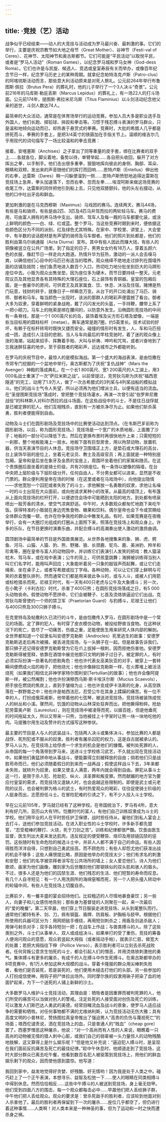 ```yaml
---
---
---
```

title: ·竞技（艺）活动
---




战争似乎已经结束——动人的大竞技与活动成为罗马最兴奋、最刺激的事。它们的举行，主要是庆祝宗教节如大地之母节（Great Mother）、谷神节（Festi-val of Ceres）、花神节、太阳神节和奥古斯都节。它们可能是“平民活动”以取悦平民，或者是“罗马人活动”（Roman Games），以纪念罗马城和罗马女神（God-dess Roma）。它们也许是与凯旋、候选人、竞选或皇室寿辰有关而举办，或像百年纪念节日一样，纪念罗马历史上的某种周期。就拿纪念帕特洛克卢斯（Patro-clus）的阿喀琉斯活动而言，那些意大利活动原来是对死人祭礼。公元前264年举行布鲁图斯·佩拉（Brutus Pera）的葬礼时，他的儿子举行了一个3人决斗“奇景”。公元前216年的马库斯·勒庇丢斯（Marcus Lepidus）的葬礼上，有一场22人的打斗场面。公元前174年，提图斯·弗拉米尼乌斯（Titus Flaminius）以斗剑活动纪念他父亲的逝世，斗剑人数达74人。

最简单的大众活动，通常是在体育场举行的运动竞赛。参加人员大多是职业选手及外国人，他们长跑、掷铅球、摔跤和拳击等。习惯于残忍搏斗表演的罗马群众，只是温和地倾向运动而已，却热衷于悬赏式的拳赛。竞赛时，大批的希腊人几乎都是拼死而斗，拳赛的手套上，是把3/4英寸的铁箍加在手指关节上。温顺的维吉尔几乎用现代的词句描写了一场比较温和的拳击竞赛：

接着，安喀塞斯（Anchises）之子拿出了同等重量的皮手套，绑在比赛者的双手上……各就各位，脚尖着地，备势以待，单臂举起……各自把头收回，躲开了对方挥出之拳，以手制手。他们击出很多重拳，狠狠地挥向彼此的身侧、胸部、耳朵、眼睛和双颊，发出来的声音随他们的挥打而回响……恩特卢斯（Entellus）伸出他的右拳，达雷斯（Dares）稍一闪躲便溜到一侧……恩特卢斯愤怒地追得达雷斯在竞技场上急奔，拳头加速落下，忽而右拳、忽而左拳……埃涅阿斯来做这场竞赛的收尾工作，达雷斯的同伴把他引到船上去，只见他双膝颤抖，他的头左右摆动，从他的口中吐出牙齿和鲜血。



更加刺激的是在马克西穆斯（Maximus）马戏团的赛马。连续两天，赛马44场，有些是马和骑师，有些是由2匹、3匹及4匹马并驾而拉的两轮轻马车。赛马的费用，可由富人拥有的养马场中支出。骑师、驾车人及每一厩的马车都要化装，或涂上鲜明的颜色——白、绿、红或蓝。整个罗马，当这些竞赛时期到来时，便依据这些颜色区分为不同的派别，红及绿色尤其特殊。在家中、学校里、讲堂上、大会堂中，有半数的谈话题材是有声望的骑师及马车御者。他们的照片到处都是，他们的胜利由第乌尔纳通报（Acta Diurna）宣布。其中有些人因此而赚大钱，有些人的铜像被竖立在公共广场里。到了指定的日子，男男女女约有18万人，穿着五颜六色的衣服，像赶节日一样走向大跑道。热情升华为狂热，激动的一派人会去嗅马粪，以确信他们心目中的马匹已有适当的喂养。观众络绎不绝地走过排列在围墙外面的店铺及妓院；他们鱼贯地进入数百个入口，热切吃力地分批坐到巨大的马蹄形座位中去。小贩为观众出售坐垫，因为座位多为硬木，而节日要持续一整天。元老院议员及其他显贵各有其特殊的大理石座位，石上装饰有青铜器。皇室的包厢后面，是一套豪华的房间，可供君王及其家属食、饮、休息、沐浴及住宿。赌博是热门玩意，钱财的转手，就像日子一样瞬息万变。从台下的开口处涌出了马匹、骑师、御者和马车。每当颜色一出现时，该派的那群人的喝彩声便震撼了看台。御者大多为奴隶，穿着鲜明的紧身战袍，戴了闪闪发光的头盔，一手持鞭，腰带上系了一把小砌刀。马车上的拖索是绑在腰间的，以防意外发生。沿椭圆形竞技场的中间有一条脊线，那是一个1 000英尺长的岛，装饰着埃及尖方形石塔及塑像，一端是些当目标用的圆柱标杆（metae）。赛车通常是跑7圈，约5英里长。技术试验的好坏，有赖于在标杆转弯时既快又捷而安全。碰撞的情形时有发生，人、车和马匹扭成一团，造成引人注目的悲剧。当人与车向最后的竿柱竞驰时，着了迷的观众像上涨的海潮，站起来招手、挥舞着手帕、大叫与祈祷、呻吟和咒骂，或者兴奋地到了忘我迷醉狂喜的地步。至于获胜者的喝彩声，远达城市之外都能听到。

在罗马的庆祝节目中，最惊人的是模拟海战。第一个盛大的海战表演，是由恺撒在市郊专门挖掘的一个盆地中举行。奥古斯都为了庆祝“复仇战神”（Mars the Avenger）神殿的落成典礼，在一个长1 800英尺、宽1 200英尺的人工湖上，用3 000名战士重演了一次“萨拉米斯之战”。以前曾提过，克劳狄乌斯为庆祝“福西恩隧道”的完工，动用了1.9万人，做了一次古希腊式的3列桨与4列桨战船的模拟战斗。他们的战斗士气令人失望，所以必须再为他们增派士兵，以便有适当的流血。在“圣提图斯竞技场”落成时，曾把整个竞技场灌水，再演一次曾引起“伯罗奔尼撒战役”的科林斯人对科尔西拉的战斗场面。在这些战役中的斗士，不是往日战俘就是已被定罪的犯人。他们互相残杀，直到有一方被杀净尽为止。如果他们斩杀英勇，胜利者便能得到自由。

动物及斗士们在圆形剧场及竞技场中的比赛使活动达到顶点。（在韦斯巴芗前称为圆形剧场，以后，称为圆形竞技场。）竞技场是一个宽广的木质地板，上面撒了沙子；地板的一部分可以降低下去，然后在更换布景时再很快地升上来；只需短短的一刹那，整个地板能淹上一层水。地板下面有巨型房舍，用以拘禁动物，放置机器，供当天表演节目的人休息。竞技场守卫围墙正上方，是垫石或大理石的高台，台上装饰华丽的座位上，坐着元老议员、教士及高级官员；再上面就是一种特别座包厢，皇帝和皇后坐在象牙及金质的宝座上，周围环坐着他们的家属和随员。在这个贵族圈后面坐着的是骑士阶级，共有20排座位。有一条饰以塑像的隔墙，在台中央把上层阶级与下层阶级分开。任何自由人，不分男女都可以进来，显然是不收门票的。群众便利用皇帝在场的时候（在这里或者在马戏场中），向他提出隐情——求他宽恕一个囚犯或者失败了的斗士，求他解放一名勇敢的奴隶，求他让名噪一时的斗士出现在大众面前，或向他请求某种小的改革。从最高的墙顶上，有布篷从上面向竞技场的栏杆打开，以便遮住会场中可能晒到太阳的地方。到处都有喷泉喷出一股芳香的清水，使空气凉爽舒适。中午时，大多数观众都匆忙地跑下来吃午饭。获得特准的小贩就在身边兜售食物、糖果和饮料。偶尔皇帝也会下令或赏赐给全体群众饱餐一顿，也许在你争我抢的群众中散发礼品。有时，如果竞赛是在夜晚举行，会有一大圈灯光组成的灯圈从上面照下来，照落在竞技场上和观众身上。许多的乐队，在节目更换时演奏乐曲，并配合搏斗的高潮奏出使人激动的激昂曲调。

圆顶剧场中最简单的节目是外国兽类展览。从世界各地搜集来的象、狮、虎、鳄鱼、河马、山猫、人猿、豹、熊、野猪、狼、长颈鹿、鸵鸟、鹿、美洲豹、羚羊和珍禽等，圈在皇帝与富人的动物园中，并训练它们表演引人发笑的把戏：教人猿滚枕木、驾马车，或在戏中表演；公牛的背上，可供孩童跳舞；海狮被训练得当别人叫它们名字时，能用叫声回应；大象能听着另一只象的敲钹声而起舞，或让它们走绳索、坐在桌子上，或者写希腊或拉丁字母。各种动物，可以让它们穿上鲜明与可笑的衣着整队排列，然而通常它们都是用来彼此争斗的，或与人斗，或被人们用箭或标枪猎杀而死。尼禄王时代，有一天有400只老虎与公牛及大象搏斗；另一次，在小靴子（卡利古拉）时代，杀害了400只熊；在圆形竞技场落成之日，有5 000头动物丧命。假使动物不愿拼命，它们会被鞭子、匕首及烫烙铁逼迫它们出战。克劳狄乌斯曾使约一个师的禁卫军（Praetorian Guard）与豹搏斗，尼禄王让他们与400只熊及300只狮子搏斗。

在克里特岛及帖撒利久已流行的斗牛，是由恺撒传入罗马，在圆形剧场中是一个常见的场面。定了罪的犯人，有时穿了皮衣模仿动物，被投给野兽当食物。在这种状况下的死亡，尝尽了一切痛苦，伤痕之重，足能使医生用来研究人体内部的解剖。全世界都知道一个奴隶名叫安德罗克勒斯（Androcles）死里逃生的故事：安德罗克勒斯逃走后再次被捕，被丢进竞技场，与一头狮子在一起。但是故事告诉我们，那只狮子还记得安德罗克勒斯曾为它在爪上拔掉一根刺，因而拒绝伤害他。安德罗克勒斯得被宽释，依靠在酒馆中展览他那只文明的狮子过日子。被定罪的人，有时必须实际扮演一些著名的悲剧角色：他也许代表女巫美狄亚的对手，被穿上一套转瞬间便燃成火焰的袍子，把他烧光；他也许像赫拉克勒斯一样，在火葬堆上被活活烧死（如果我们相信北非神学家特尔图利安[Tertullian]的故事）；他也许会像阿提斯一样，被公然阉割；他也许扮演穆西乌斯·斯卡埃沃尔斯（Mucius Scaevols），把手放在燃烧的焦炭上，直到手皱缩为止；他也许变成伊卡洛斯的化身，从高空跌落在一群野兽之中；他也许是帕西法厄，忍受公牛在其身上蹂躏的痛苦。有一位不幸的人，打扮成俄耳甫斯，他带着他的七弦琴，被送进竞技场，竞技场被装饰成悦人的树丛和小溪。骤然间，饥饿的动物从山林深处狂奔而出，把他撕得粉碎。抢劫犯劳雷奥卢斯（Laureolus），则在竞技场中被凌辱而死，以娱百姓，但是他垂死的时间拖延太久，所以又带来一只熊，当他被挂上十字架时让熊一块一块地吃他的肉。马提雅尔用生动及赞许的方式描写这种惨状。

最主要的节目是人与人的武装战斗，包括两人决斗或集体决斗。参加比赛的人都是战俘、死刑犯或不服从的奴隶。胜利者有屠杀囚犯的权力，这是自古就被承认的。罗马人认为，在竞技场上给俘虏一个求生的机会是他们的慷慨。被判处死罪的人，从帝国的每一个角落带到罗马来，送进斗士学校练习武艺，不久就出现在竞技活动中。如果他们勇猛拼命地从事战斗，便能赢得立刻被释放的自由；倘若他们只是战胜苟命而已，他们必须随着假日的到来而一战再战；假使这样战斗下去，3年来都未失败，就转升为奴隶，如果又使主人满意，两年内就会得到自由。罪犯从事斗士这一行，是限于杀人犯、抢劫犯、纵火、渎圣罪和叛变罪。然而献媚的地方官为要应付皇室的需求，而竞技场又逢缺人时，也会逾越这些限制的。即使是武士或元老院的议员，也会被判罪为格斗的武士，有时热爱观众的喝彩，往往促使骑士阶级的人挺身而出，志愿担任斗士。在冒险犯难的引诱之下，有不少人投入斗士学校。

早在公元前105年，罗马就已经有了这种学校。在帝国统治下，罗马有4所，意大利有好几所，亚历山大有1所。恺撒时代的富人，有他们自己训练奴隶成为斗士的学校。他们用毕业的人在平时担任护卫保镖，战时担任侍从，雇他们到私人宴会上去打斗，送他们参加竞技活动。在进入职业性的斗士学校时，许多新手都先盟誓，“忍受棍棒的鞭打、火烧，死于刀剑之苦”。训练和纪律都很严酷。饮食由医生监督，医生列出大麦来发达肌肉，违反规定的便受鞭笞、烙印及用锁链囚禁的惩罚。这些随时有生命危险的候选斗士中，并非人人都不满于自己的命运。有些人因得胜而洋洋自得，只想到自己勇武技高，而不顾危险；有些人却怨尤他们获准出战的机会不够多；这些人痛恨提比略，原因是他举办的竞技太少；他们有求名的刺激和安慰；他们的名字被崇拜者涂写在公共场所的墙上；女人爱恋他们，诗人为他们歌颂，画家为他们画像，雕刻家为后世雕刻他们那钢铁似的双头肌和骇人的眉头。不过，很多人还是为他们的囚禁生涯、他们残忍的生活、他们短暂的寿命而叹息。有几个人自寻短见：有一个人用洗厕所的海绵窒喉而死，另一个人把头撞入转动中的轮辐中间，有些人在竞技场上切腹自杀。

比赛前夕，有一餐丰盛的宴会招待他们。比较粗迈的人尽情地暴食豪饮；另一些人，向妻子和儿女感伤地告别；那些身为基督徒的人则聚在一起，来一次最后的“爱的晚餐”。第二天早晨，他们穿上节日服装走进竞技场，从头到尾整队而行。通常他们都持有矛、剑、刀，佩有钢盔、盾牌、防肩板、护胸板与胫甲。根据他们所使用的兵器可区分为：用网把敌手缠绕，再用短剑刺杀之；用盾及剑追杀敌人；用弹弓射杀对手；双手各持短剑一把；在战车上作战；与兽类搏斗的人。除了这些类别之外，斗士们从事单人、双人或成组决斗。如果单打的受了重伤，竞技的筹备人便询问观众的意愿，观众若竖起大拇指（或者摇动手帕），就表示仁慈，做宽大的处置；若把大拇指往下伸（Pollice Verso），表示胜利者可以立刻去杀死战败者。任何背叛公意贪生怕死的斗士，都会引起人们的憎恶，并用烫烙铁刺激他的勇气。集体搏斗有更多的屠杀，有成千的人在搏斗中作生死搏斗。在奥古斯都举办的8项竞赛中，有1万人参加这种大规模的战斗。穿着卡隆服的群众用尖棒刺失败者，看他们是否装死，若是装死的，他们便用木槌击打他们的头部。另一些参加的人打扮成信使神，用钩子把尸体拉出场外。同时摩尔族的奴隶用锹子把染了血的地面铲起来，为下一个送死的人铺上新鲜的沙土。

大多数罗马人维护斗士竞技活动，其理由是：牺牲者是因重罪而被判死罪的人，他们所受的痛苦可以当做对别人的警戒。注定处死的人接受面对创伤及死亡的训练，可以激发人们斯巴达人勇武的美德。经常目睹流血及战斗的景象，使罗马人适应战争的需要和牺牲。对任何事物都不满的尤维纳利斯，认为竞技活动无伤大雅；具有高度文明的小普林尼，赞扬图拉真皇帝推出了强迫男人“高贵的负伤与蔑视死亡”的场面；塔西佗谴责说，洒在竞技场上的血，只是普通人的“贱血”（cheap gore）罢了。西塞罗憎恶这种屠杀，他说：“对一个高尚而有人性的人来说，眼瞧着一只高尚的动物被无情的猎人刺中心脏，或我们自己的弱辈被一头力量惊人的动物残酷地肢解，这又算得上是什么娱乐呢？”但是他又补充说：“逼迫犯人搏斗时，是呈现在我们面前反抗痛苦及死亡的最佳纪律。”趁中午休息时，他顺道走到了竞技场，这时大部分群众已离去吃午餐，他看到数百名犯人被驱策到竞技场上，用他们的鲜血娱乐剩下的观众，因而使他感到震惊。他写道：

我回到家中，益发地觉得好贪婪、好残酷、好无情哟！因为我是处于人类之中。碰巧赶上了一个正午表演，本想寻乐、益智及松弛一下……使人的眼睛在同类相搏斗中得到休息。然而恰恰相反……这些中午搏斗的人被送到竞技场，身上毫无铠甲。他们受到四面八方的围击，每一个观众都每击必中……早晨他们把人丢给狮子群，中午他们把人丢给观众。观众的要求是：曾杀死敌手的胜利者，应该轮到他面对别人杀害他了。最后的胜利者再保留到下一次的屠杀……座位几乎都空了，但仍进行着这种事情……人类啊！对人类本来是一种神圣的事，但为了运动和一时之快而遭杀身之祸。
